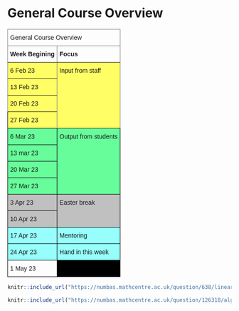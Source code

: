 # General Course Overview {-}

<style type="text/css">
.tg  {border-collapse:collapse;border-spacing:0;}
.tg td{border-color:black;border-style:solid;border-width:1px;font-family:Arial, sans-serif;font-size:14px;
  overflow:hidden;padding:10px 5px;word-break:normal;}
.tg th{border-color:black;border-style:solid;border-width:1px;font-family:Arial, sans-serif;font-size:14px;
  font-weight:normal;overflow:hidden;padding:10px 5px;word-break:normal;}
.tg .tg-kusv{background-color:#fffe65;border-color:inherit;text-align:left;vertical-align:top}
.tg .tg-1o19{background-color:#67fd9a;text-align:left;vertical-align:top}
.tg .tg-glna{background-color:#fffe65;text-align:left;vertical-align:top}
.tg .tg-0pky{border-color:inherit;text-align:left;vertical-align:top}
.tg .tg-fymr{border-color:inherit;font-weight:bold;text-align:left;vertical-align:top}
.tg .tg-y6fn{background-color:#c0c0c0;text-align:left;vertical-align:top}
.tg .tg-4aw5{background-color:#96fffb;text-align:left;vertical-align:top}
.tg .tg-0lax{text-align:left;vertical-align:top}
.tg .tg-8m24{background-color:#000000;text-align:left;vertical-align:top}
</style>
<table class="tg">
<thead>
  <tr>
    <th class="tg-0pky" colspan="2">General Course Overview</th>
  </tr>
</thead>
<tbody>
  <tr>
    <td class="tg-fymr">Week Begining</td>
    <td class="tg-fymr">Focus</td>
  </tr>
  <tr>
    <td class="tg-kusv">6 Feb 23</td>
    <td class="tg-kusv" rowspan="4">Input from staff</td>
  </tr>
  <tr>
    <td class="tg-kusv">13 Feb 23</td>
  </tr>
  <tr>
    <td class="tg-kusv">20 Feb 23</td>
  </tr>
  <tr>
    <td class="tg-glna">27 Feb 23</td>
  </tr>
  <tr>
    <td class="tg-1o19">6 Mar 23</td>
    <td class="tg-1o19" rowspan="4">Output from students</td>
  </tr>
  <tr>
    <td class="tg-1o19">13 mar 23</td>
  </tr>
  <tr>
    <td class="tg-1o19">20 Mar 23</td>
  </tr>
  <tr>
    <td class="tg-1o19">27 Mar 23</td>
  </tr>
  <tr>
    <td class="tg-y6fn">3 Apr 23</td>
    <td class="tg-y6fn" rowspan="2">Easter break</td>
  </tr>
  <tr>
    <td class="tg-y6fn">10 Apr 23</td>
  </tr>
  <tr>
    <td class="tg-4aw5">17 Apr 23</td>
    <td class="tg-4aw5">Mentoring</td>
  </tr>
  <tr>
    <td class="tg-4aw5">24 Apr 23</td>
    <td class="tg-4aw5">Hand in this week</td>
  </tr>
  <tr>
    <td class="tg-0lax">1 May 23</td>
    <td class="tg-8m24"></td>
  </tr>
</tbody>
</table>

```r
knitr::include_url("https://numbas.mathcentre.ac.uk/question/638/linear-combinations-of-2-x-2-matrices/embed/", height="800px")
```

```r
knitr::include_url("https://numbas.mathcentre.ac.uk/question/126318/algebra-substitution/embed/?token=83a5d483-0d29-43d9-9569-f3b4d04ca26e", height="800px")
```